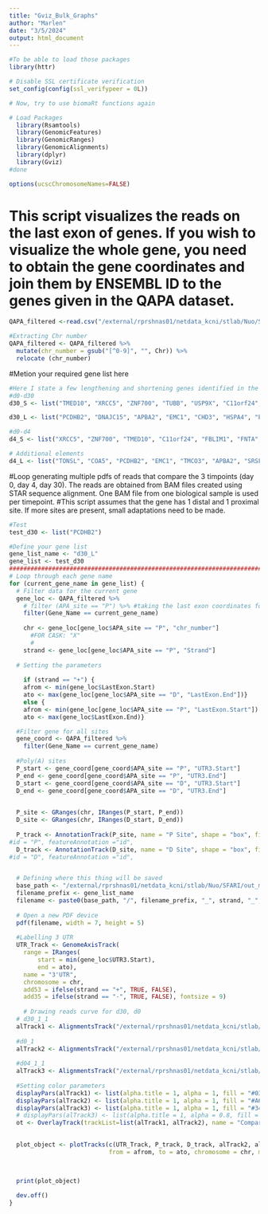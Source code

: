 ```yaml
---
title: "Gviz_Bulk_Graphs"
author: "Marlen"
date: "3/5/2024"
output: html_document
---
```

```r
#To be able to load those packages 
library(httr)

# Disable SSL certificate verification
set_config(config(ssl_verifypeer = 0L))

# Now, try to use biomaRt functions again
```

```r
# Load Packages
  library(Rsamtools)
  library(GenomicFeatures)
  library(GenomicRanges)
  library(GenomicAlignments)
  library(dplyr)
  library(Gviz)
#done

options(ucscChromosomeNames=FALSE)
```

# This script visualizes the reads on the last exon of genes. If you wish to visualize the whole gene, you need to obtain the gene coordinates and join them by ENSEMBL ID to the genes given in the QAPA dataset. 
```r
QAPA_filtered <-read.csv("/external/rprshnas01/netdata_kcni/stlab/Nuo/SFARI/out_m2/data/mf_filtered_tpm_3_1.csv", header = TRUE, sep = ",")

#Extracting Chr number
QAPA_filtered <- QAPA_filtered %>% 
  mutate(chr_number = gsub("[^0-9]", "", Chr)) %>% 
  relocate (chr_number) 
```

#Metion your required gene list here
```r
#Here I state a few lengthening and shortening genes identified in the top 10 genes 
#d0-d30
d30_S <- list("TMED10", "XRCC5", "ZNF700", "TUBB", "USP9X", "C11orf24", "FNDC4", "ATP5PB", "PDCD7", "TMEM209")

d30_L <- list("PCDHB2", "DNAJC15", "APBA2", "EMC1", "CHD3", "HSPA4", "ELOA", "TP53RK", "YIPF5", "SPATA2")

#d0-d4
d4_S <- list("XRCC5", "ZNF700", "TMED10", "C11orf24", "FBLIM1", "FNTA", "NME4", "CFAP97", "AAGAB", "TIGD1")

# Additional elements
d4_L <- list("TONSL", "COA5", "PCDHB2", "EMC1", "TMCO3", "APBA2", "SRSF8", "SMURF2", "SPATA2", "PCNX1")
```

#Loop generating multiple pdfs of reads that compare the 3 timpoints (day 0, day 4, day 30). The reads are obtained from BAM files created using STAR sequence alignment. One BAM file from one biological sample is used per timepoint.
#This script assumes that the gene has 1 distal and 1 proximal site. If more sites are present, small adaptations need to be made. 
```r
#Test
test_d30 <- list("PCDHB2")

#Define your gene list
gene_list_name <- "d30_L"
gene_list <- test_d30
##############################################################################################################
# Loop through each gene name
for (current_gene_name in gene_list) {
  # Filter data for the current gene
  gene_loc <- QAPA_filtered %>% 
    # filter (APA_site == "P") %>% #taking the last exon coordinates for the P site - a good standard
    filter(Gene_Name == current_gene_name)
  
    chr <- gene_loc[gene_loc$APA_site == "P", "chr_number"]
      #FOR CASK: "X"
      #
    strand <- gene_loc[gene_loc$APA_site == "P", "Strand"]
  
  # Setting the parameters
  
    if (strand == "+") {
    afrom <- min(gene_loc$LastExon.Start)
    ato <- max(gene_loc[gene_loc$APA_site == "D", "LastExon.End"])} 
    else {
    afrom <- min(gene_loc[gene_loc$APA_site == "P", "LastExon.Start"])
    ato <- max(gene_loc$LastExon.End)}

  #Filter gene for all sites 
  gene_coord <- QAPA_filtered %>% 
    filter(Gene_Name == current_gene_name)
  
  #Poly(A) sites 
  P_start <- gene_coord[gene_coord$APA_site == "P", "UTR3.Start"]
  P_end <- gene_coord[gene_coord$APA_site == "P", "UTR3.End"]
  D_start <- gene_coord[gene_coord$APA_site == "D", "UTR3.Start"]
  D_end <- gene_coord[gene_coord$APA_site == "D", "UTR3.End"]

  
  P_site <- GRanges(chr, IRanges(P_start, P_end))
  D_site <- GRanges(chr, IRanges(D_start, D_end))
  
  P_track <- AnnotationTrack(P_site, name = "P Site", shape = "box", fill = "#534681",  fontcolor.feature = "#4F4C50", fontsize = 8, width = 30)
#id = "P", featureAnnotation ="id",
  D_track <- AnnotationTrack(D_site, name = "D Site", shape = "box", fill = "#FDE725FF", fontcolor.feature = "#4F4C50", fontsize = 8, width = 15)
#id = "D", featureAnnotation ="id",


  # Defining where this thing will be saved 
  base_path <- "/external/rprshnas01/netdata_kcni/stlab/Nuo/SFARI/out_m2/Analysis_M/Gviz_check"
  filename_prefix <- gene_list_name
  filename <- paste0(base_path, "/", filename_prefix, "_", strand, "_", current_gene_name, ".pdf")
  
  # Open a new PDF device
  pdf(filename, width = 7, height = 5)
  
  #Labelling 3 UTR 
  UTR_Track <- GenomeAxisTrack(
    range = IRanges(
        start = min(gene_loc$UTR3.Start),
        end = ato),
    name = "3'UTR",
    chromosome = chr,
    add53 = ifelse(strand == "+", TRUE, FALSE),
    add35 = ifelse(strand == "-", TRUE, FALSE), fontsize = 9)
  
    # Drawing reads curve for d30, d0
  # d30_1_1
  alTrack1 <- AlignmentsTrack("/external/rprshnas01/netdata_kcni/stlab/Nuo/SFARI/out_m2/Analysis_M/Gviz_check/CN_1_1_previous_tube_label_CN_1_2_S3Aligned.sortedByCoord.out.bam", isPaired = TRUE, name = "d30")
  
  #d0_1
  alTrack2 <- AlignmentsTrack("/external/rprshnas01/netdata_kcni/stlab/Nuo/SFARI/out_m2/Analysis_M/Gviz_check/iPSC_1_S1Aligned.sortedByCoord.out.bam", isPaired = TRUE,name = "d0")
  
  #d04_1_1
  alTrack3 <- AlignmentsTrack("/external/rprshnas01/netdata_kcni/stlab/Nuo/SFARI/out_m2/Analysis_M/Gviz_check/NPC_2_1_S6Aligned.sortedByCoord.out.bam", isPaired = TRUE,name = "d04")
  
  #Setting color parameters
  displayPars(alTrack1) <- list(alpha.title = 1, alpha = 1, fill = "#0353A4") # blue for d30 "#143AD2"
  displayPars(alTrack2) <- list(alpha.title = 1, alpha = 1, fill = "#A60067")  # red for d0 #A22522
  displayPars(alTrack3) <- list(alpha.title = 1, alpha = 1, fill = "#348D14")
  # displayPars(alTrack3) <- list(alpha.title = 1, alpha = 0.8, fill = "#51CB20")# green for d4
  ot <- OverlayTrack(trackList=list(alTrack1, alTrack2), name = "Comparison")

  
  plot_object <- plotTracks(c(UTR_Track, P_track, D_track, alTrack2, alTrack3, alTrack1), ylim=c(0, 2000),
                            from = afrom, to = ato, chromosome = chr, min.height = 0, coverageHeight = 0.08, minCoverageHeight = 0, type = "coverage", sizes = c(0.1, 0.05, 0.05, .3, .3, .3), names = c("3'UTR", "P Site", "D Site", "d0", "d4" ,"d30"))


  
  print(plot_object)
  
  dev.off()
}

```
